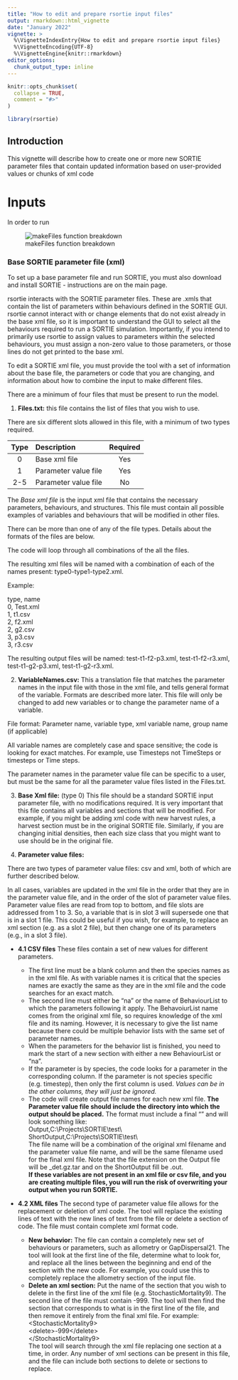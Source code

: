 ```yaml
---
title: "How to edit and prepare rsortie input files"
output: rmarkdown::html_vignette
date: "January 2022"
vignette: >
  %\VignetteIndexEntry{How to edit and prepare rsortie input files}
  %\VignetteEncoding{UTF-8}
  %\VignetteEngine{knitr::rmarkdown}
editor_options: 
  chunk_output_type: inline
---
```


```r
knitr::opts_chunk$set(
  collapse = TRUE,
  comment = "#>"
)
```

```r
library(rsortie)
```

## Introduction

This vignette will describe how to create one or more new SORTIE parameter files that contain updated information based on user-provided values or chunks of xml code

# Inputs  
In order to run 


![makeFiles function breakdown](makeFiles_schematic.jpg)



### Base SORTIE parameter file (xml)
To set up a base parameter file and run SORTIE, you must also download and install SORTIE - instructions are on the main page.

rsortie interacts with the SORTIE parameter files. These are .xmls that contain the list of parameters within behaviours defined in the SORTIE GUI. rsortie cannot interact with or change elements that do not exist already in the base xml file, so it is important to understand the GUI to select all the behaviours required to run a SORTIE simulation. Importantly, if you intend to primarily use rsortie to assign values to parameters within the selected behaviours, you must assign a non-zero value to those parameters, or those lines do not get printed to the base xml.



To edit a SORTIE xml file, you must provide the tool with a set of information about the base file, the parameters or code that you are changing, and information about how to combine the input to make different files. 

There are a minimum of four files that must be present to run the model.  

1. **Files.txt:** this file contains the list of files that you wish to use.  

There are six different slots allowed in this file, with a minimum of two types required.  

| Type |  Description         | Required |
|:----:|:---------------------|:--------:|
| 0    | Base xml file        | Yes      |
| 1    | Parameter value file | Yes      |
| 2-5  | Parameter value file | No       |

The *Base xml file* is the input xml file that contains the necessary parameters,
behaviours, and structures. This file must contain all possible examples of
variables and behaviours that will be modified in other files.  
  
  
There can be more than one of any of the file types. Details about the formats of the files are below.  

The code will loop through all combinations of the all the files.  

The resulting xml files will be named with a combination of each of the names present: type0-type1-type2.xml.  
  
Example:  

type, name  
0, Test.xml  
1, t1.csv  
2, f2.xml  
2, g2.csv  
3, p3.csv  
3, r3.csv  

The resulting output files will be named: test-t1-f2-p3.xml, test-t1-f2-r3.xml, test-t1-g2-p3.xml,
test-t1-g2-r3.xml.  
  
  
2. **VariableNames.csv:** This a translation file that matches the parameter names in the input file
with those in the xml file, and tells general format of the variable. Formats are described more
later. This file will only be changed to add new variables or to change the parameter name of a
variable.

File format:
Parameter name, variable type, xml variable name, group name (if applicable)  

All variable names are completely case and space sensitive; the code is looking for exact
matches. For example, use Timesteps not TimeSteps or timesteps or Time steps.  

The parameter names in the parameter value file can be specific to a user, but must be the same
for all the parameter value files listed in the Files.txt.  
  
  
3. **Base Xml file:** (type 0) This file should be a standard SORTIE input parameter file, with no
modifications required. It is very important that this file contains all variables and sections that
will be modified. For example, if you might be adding xml code with new harvest rules, a harvest
section must be in the original SORTIE file. Similarly, if you are changing initial densities, then
each size class that you might want to use should be in the original file.  
  
  
4. **Parameter value files:**

There are two types of parameter value files: csv and xml, both of which are further described
below.  

In all cases, variables are updated in the xml file in the order that they are in the parameter value file, and in the order of the slot of parameter value files. Parameter value files are read from top to bottom, and file slots are addressed from 1 to 3. So, a variable that is in slot 3 will supersede one that is in a slot 1 file. This could be useful if you wish, for example, to replace an xml section (e.g. as a slot 2 file), but then change one of its parameters (e.g., in a slot 3 file).  

* **4.1 CSV files**
These files contain a set of new values for different parameters.  

  + The first line must be a blank column and then the species names as in the xml file. As with variable names it is critical that the species names are exactly the same as they are in the xml file and the code searches for an exact match.  
  + The second line must either be “na” or the name of BehaviourList to which the parameters following it apply. The BehavoiurList name comes from the original xml file, so requires knowledge of the xml file and its naming. However, it is necessary to give the list name because there could be multiple behavior lists with the same set of parameter names.  
  + When the parameters for the behavior list is finished, you need to mark the start of a new section with either a new BehaviourList or “na”.  
  + If the parameter is by species, the code looks for a parameter in the corresponding column. If the parameter is not species specific (e.g. timestep), then only the first column is used. *Values can be in the other columns, they will just be ignored.*  
  + The code will create output file names for each new xml file. **The Parameter value file should include the directory into which the output should be placed.** The format must include a final “\” and will look something like:  
Output,C:\\Projects\\SORTIE\\test\\  
ShortOutput,C:\\Projects\\SORTIE\\test\\  
The file name will be a combination of the original xml filename and the parameter value file name, and will be the same filename used for the final xml file. Note that the file extension on the Output file will be _det.gz.tar and on the ShortOutput fill be .out.  
**If these variables are not present in an xml file or csv file, and you are creating multiple files, you will run the risk of overwriting your output when you run SORTIE.**  

* **4.2 XML files**
The second type of parameter value file allows for the replacement or deletion of xml code. The tool will replace the existing lines of text with the new lines of text from the file or delete a section of code. The file must contain complete xml format code.  

  + **New behavior:** The file can contain a completely new set of behaviours or parameters, such as allometry or GapDispersal21. The tool will look at the first line of the file, determine what to look for, and replace all the lines between the beginning and end of the section with the new code. For example, you could use this to completely replace the allometry section of the input file.  
  + **Delete an xml section:** Put the name of the section that you wish to delete in the first line of the xml file (e.g. StochasticMortality9). The second line of the file must contain -999. The tool will then find the section that corresponds to what is in the first line of the file, and then remove it entirely from the final xml file. For example:  
\<StochasticMortality9\>  
\<delete\>-999\</delete\>  
\</StochasticMortality9\>  
The tool will search through the xml file replacing one section at a time, in order. Any number of
xml sections can be present in this file, and the file can include both sections to delete or
sections to replace.  



